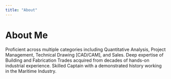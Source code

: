 ```yaml
---
title: "About"
---
```


# About Me

Proficient across multiple categories including Quantitative Analysis, Project Management, Technical Drawing [CAD/CAM], and Sales. Deep expertise of Building and Fabrication Trades acquired from decades of hands-on industrial experience. Skilled Captain with a demonstrated history working in the Maritime Industry.

